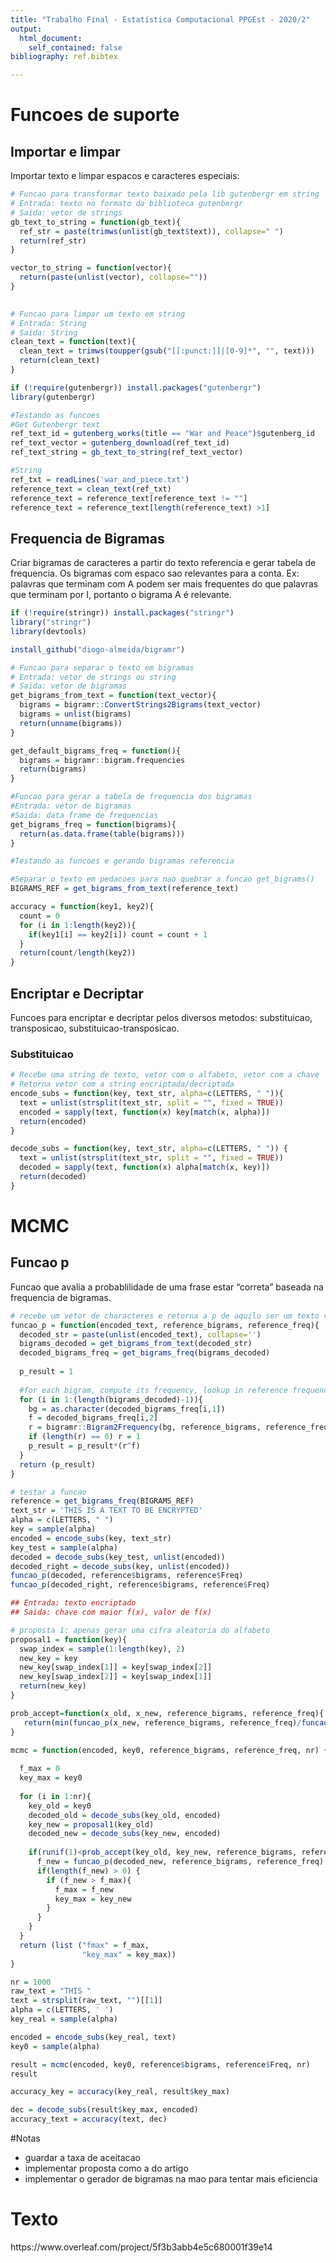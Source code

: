 ```yaml
---
title: "Trabalho Final - Estatística Computacional PPGEst - 2020/2"
output: 
  html_document:
    self_contained: false
bibliography: ref.bibtex

---
```


# Funcoes de suporte

## Importar e limpar
Importar texto e limpar espacos e caracteres especiais: 

```r
# Funcao para transformar texto baixado pela lib gutenbergr em string
# Entrada: texto no formato da biblioteca gutenbergr
# Saida: vetor de strings
gb_text_to_string = function(gb_text){
  ref_str = paste(trimws(unlist(gb_text$text)), collapse=" ")
  return(ref_str)
}

vector_to_string = function(vector){
  return(paste(unlist(vector), collapse=""))
}
  

# Funcao para limpar um texto em string
# Entrada: String
# Saida: String
clean_text = function(text){
  clean_text = trimws(toupper(gsub("[[:punct:]]|[0-9]*", "", text)))
  return(clean_text)
}
```


```r
if (!require(gutenbergr)) install.packages("gutenbergr")
library(gutenbergr)

#Testando as funcoes
#Get Gutenbergr text
ref_text_id = gutenberg_works(title == "War and Peace")$gutenberg_id
ref_text_vector = gutenberg_download(ref_text_id)
ref_text_string = gb_text_to_string(ref_text_vector)

#String 
ref_txt = readLines('war_and_piece.txt')
reference_text = clean_text(ref_txt)
reference_text = reference_text[reference_text != ""]
reference_text = reference_text[length(reference_text) >1]
```


## Frequencia de Bigramas

Criar bigramas de caracteres a partir do texto referencia e gerar tabela de frequencia. Os bigramas com espaco sao relevantes para a conta. Ex: palavras que terminam com A podem ser mais frequentes do que palavras que terminam por I, portanto o bigrama A<space> é relevante. 
```r
if (!require(stringr)) install.packages("stringr")
library("stringr")
library(devtools)

install_github("diogo-almeida/bigramr")

# Funcao para separar o texto em bigramas
# Entrada: vetor de strings ou string
# Saida: vetor de bigramas
get_bigrams_from_text = function(text_vector){
  bigrams = bigramr::ConvertStrings2Bigrams(text_vector)
  bigrams = unlist(bigrams)
  return(unname(bigrams))
}

get_default_bigrams_freq = function(){
  bigrams = bigramr::bigram.frequencies
  return(bigrams)
}

#Funcao para gerar a tabela de frequencia dos bigramas
#Entrada: vetor de bigramas
#Saida: data frame de frequencias
get_bigrams_freq = function(bigrams){
  return(as.data.frame(table(bigrams)))
}

```



```r
#Testando as funcoes e gerando bigramas referencia

#Separar o texto em pedacoes para nao quebrar a funcao get_bigrams()
BIGRAMS_REF = get_bigrams_from_text(reference_text)
```


```r
accuracy = function(key1, key2){
  count = 0
  for (i in 1:length(key2)){
    if(key1[i] == key2[i]) count = count + 1
  }
  return(count/length(key2))
}
```


## Encriptar e Decriptar

Funcoes para encriptar e decriptar pelos diversos metodos: substituicao, transposicao, substituicao-transposicao.

### Substituicao

```r
# Recebe uma string de texto, vetor com o alfabeto, vetor com a chave
# Retorna vetor com a string encriptada/decriptada
encode_subs = function(key, text_str, alpha=c(LETTERS, " ")){
  text = unlist(strsplit(text_str, split = "", fixed = TRUE))
  encoded = sapply(text, function(x) key[match(x, alpha)])
  return(encoded)
}

decode_subs = function(key, text_str, alpha=c(LETTERS, " ")) {
  text = unlist(strsplit(text_str, split = "", fixed = TRUE))
  decoded = sapply(text, function(x) alpha[match(x, key)])
  return(decoded)
}

```


# MCMC 

## Funcao p 

Funcao que avalia a probablilidade de uma frase estar "correta" baseada na frequencia de bigramas.
```r
# recebe um vetor de characteres e retorna a p de aquilo ser um texto valido.
funcao_p = function(encoded_text, reference_bigrams, reference_freq){
  decoded_str = paste(unlist(encoded_text), collapse='')
  bigrams_decoded = get_bigrams_from_text(decoded_str)
  decoded_bigrams_freq = get_bigrams_freq(bigrams_decoded)
  
  p_result = 1
  
  #for each bigram, compute its frequency, lookup in reference frequency, add to product
  for (i in 1:(length(bigrams_decoded)-1)){
    bg = as.character(decoded_bigrams_freq[i,1])
    f = decoded_bigrams_freq[i,2]
    r = bigramr::Bigram2Frequency(bg, reference_bigrams, reference_freq)
    if (length(r) == 0) r = 1
    p_result = p_result*(r^f)
  }
  return (p_result)
}

# testar a funcao
reference = get_bigrams_freq(BIGRAMS_REF)
text_str = 'THIS IS A TEXT TO BE ENCRYPTED'
alpha = c(LETTERS, " ")
key = sample(alpha)
encoded = encode_subs(key, text_str)
key_test = sample(alpha)
decoded = decode_subs(key_test, unlist(encoded))
decoded_right = decode_subs(key, unlist(encoded))
funcao_p(decoded, reference$bigrams, reference$Freq)
funcao_p(decoded_right, reference$bigrams, reference$Freq)
```



```r
## Entrada: texto encriptado 
## Saida: chave com maior f(x), valor de f(x)

# proposta 1: apenas gerar uma cifra aleatoria do alfabeto
proposal1 = function(key){
  swap_index = sample(1:length(key), 2)
  new_key = key
  new_key[swap_index[1]] = key[swap_index[2]]
  new_key[swap_index[2]] = key[swap_index[1]]
  return(new_key)
}

prob_accept=function(x_old, x_new, reference_bigrams, reference_freq){
   return(min(funcao_p(x_new, reference_bigrams, reference_freq)/funcao_p(x_old, reference_bigrams, reference_freq), 1))
}

mcmc = function(encoded, key0, reference_bigrams, reference_freq, nr) {
  
  f_max = 0
  key_max = key0
  
  for (i in 1:nr){
    key_old = key0
    decoded_old = decode_subs(key_old, encoded)
    key_new = proposal1(key_old)
    decoded_new = decode_subs(key_new, encoded)
    
    if(runif(1)<prob_accept(key_old, key_new, reference_bigrams, reference_freq)){
      f_new = funcao_p(decoded_new, reference_bigrams, reference_freq)
      if(length(f_new) > 0) {
        if (f_new > f_max){
          f_max = f_new
          key_max = key_new
        }  
      }
    }
  }
  return (list ("fmax" = f_max, 
                "key_max" = key_max))
}

nr = 1000
raw_text = "THIS "
text = strsplit(raw_text, "")[[1]]
alpha = c(LETTERS, ' ')
key_real = sample(alpha)

encoded = encode_subs(key_real, text)
key0 = sample(alpha)

result = mcmc(encoded, key0, reference$bigrams, reference$Freq, nr)
result

accuracy_key = accuracy(key_real, result$key_max)

dec = decode_subs(result$key_max, encoded)
accuracy_text = accuracy(text, dec)

```


#Notas

- guardar a taxa de aceitacao
- implementar proposta como a do artigo
- implementar o gerador de bigramas na mao para tentar mais eficiencia

# Texto

  https://www.overleaf.com/project/5f3b3abb4e5c680001f39e14
  

